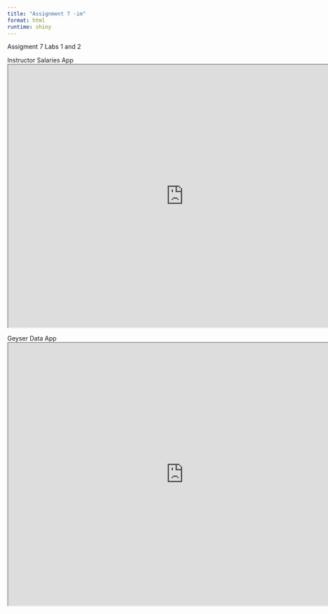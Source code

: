 ```yaml
---
title: "Assignment 7 -im"
format: html
runtime: shiny
---
```


Assigment 7 Labs 1 and 2

Instructor Salaries App
<iframe src="https://nihay17.shinyapps.io/salary/" width="800" height="600"></iframe>

Geyser Data App
<iframe src="https://nihay17.shinyapps.io/geyser/" width="800" height="600"></iframe>